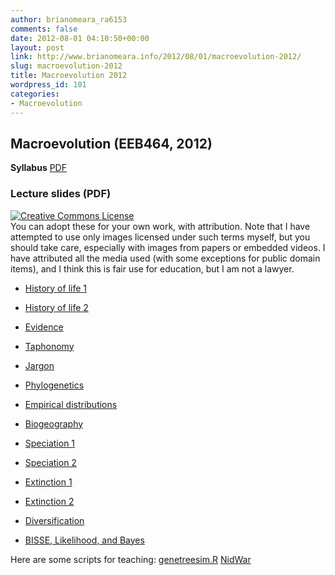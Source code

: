 ```yaml
---
author: brianomeara_ra6153
comments: false
date: 2012-08-01 04:10:50+00:00
layout: post
link: http://www.brianomeara.info/2012/08/01/macroevolution-2012/
slug: macroevolution-2012
title: Macroevolution 2012
wordpress_id: 101
categories:
- Macroevolution
---
```


## Macroevolution (EEB464, 2012)


**Syllabus** [PDF](http://brianomeara.info/sites/default/files/UTK_2012_Fall_EEB464_SyllabusV01.pdf)



### Lecture slides (PDF)


[![Creative Commons License](http://brianomeara.info/sites/default/files/88x31.png)](http://creativecommons.org/licenses/by-nc-sa/3.0/)  
You can adopt these for your own work, with attribution. Note that I have attempted to use only images licensed under such terms myself, but you should take care, especially with images from papers or embedded videos. I have attributed all the media used (with some exceptions for public domain items), and I think this is fair use for education, but I am not a lawyer.




  * [History of life 1](http://brianomeara.info/sites/default/files/UTKEEB464_Lecture1_24viii12_V01.pdf)


  * [History of life 2](http://brianomeara.info/sites/default/files/UTKEEB464_Lecture2_27viii12_V01.pdf)


  * [Evidence](http://brianomeara.info/sites/default/files/UTKEEB464_Lecture3_29viii12_V01_Evidence.pdf)


  * [Taphonomy](http://brianomeara.info/sites/default/files/UTKEEB464_Lecture4_31viii12_V01_Taphonomy.pdf)


  * [Jargon](http://brianomeara.info/sites/default/files/UTKEEB464_Lecture5_4ix12_V01_Jargon.pdf)


  * [Phylogenetics](http://brianomeara.info/sites/default/files/UTKEEB464_Lecture6_7ix12_V01_Phylogenetics.pdf)


  * [Empirical distributions](http://brianomeara.info/sites/default/files/UTKEEB464_Lecture7_10ix12_V01_EmpiricalDistributions.pdf)


  * [Biogeography](http://brianomeara.info/sites/default/files/UTKEEB464_Lecture8_12ix12_V01_Biogeography.pdf)


  * [Speciation 1](http://brianomeara.info/sites/default/files/UTKEEB464_Lecture9_13ix12_V01_Speciation1.pdf)


  * [Speciation 2](http://brianomeara.info/sites/default/files/UTKEEB464_Lecture10_17ix12_V01_Speciation2.pdf)


  * [Extinction 1](http://brianomeara.info/sites/default/files/UTKEEB464_Lecture11_19ix12_V01_Extinction1.pdf)


  * [Extinction 2](http://brianomeara.info/sites/default/files/UTKEEB464_Lecture12_21ix12_V01_Extinction2.pdf)


  * [Diversification](http://brianomeara.info/sites/default/files/UTKEEB464_Lecture13_24ix12_V01_Diversification1.pdf)


  * [BISSE, Likelihood, and Bayes](http://brianomeara.info/sites/default/files/UTKEEB464_Lecture14_26ix12_BISSE_V01.pdf)


Here are some scripts for teaching:
[genetreesim.R](http://brianomeara.info/sites/default/files/genetreesim.R)
[NidWar](http://brianomeara.info/software/nidwar)

